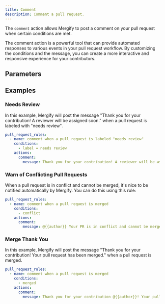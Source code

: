 ```yaml
---
title: Comment
description: Comment a pull request.
---
```



The `comment` action allows Mergify to post a comment on your pull request when
certain conditions are met.

The comment action is a powerful tool that can provide automated responses to
various events in your pull request workflow. By customizing the conditions and
the message, you can create a more interactive and responsive experience for
your contributors.

## Parameters

<ActionOptionsTable def='CommentActionModel'/>

## Examples

### Needs Review

In this example, Mergify will post the message "Thank you for your
contribution! A reviewer will be assigned soon." when a pull request is labeled
with "needs review".

```yaml
pull_request_rules:
  - name: comment when a pull request is labeled "needs review"
    conditions:
      - label = needs review
    actions:
      comment:
        message: Thank you for your contribution! A reviewer will be assigned soon.
```

### Warn of Conflicting Pull Requests

When a pull request is in conflict and cannot be merged, it's nice to be
notified automatically by Mergify. You can do this using this rule:

```yaml
pull_request_rules:
  - name: comment when a pull request is merged
    conditions:
      - conflict
    actions:
      comment:
        message: @{{author}} Your PR is in conflict and cannot be merged.
```

### Merge Thank You

In this example, Mergify will post the message "Thank you for your
contribution! Your pull request has been merged." when a pull request is
merged.

```yaml
pull_request_rules:
  - name: comment when a pull request is merged
    conditions:
      - merged
    actions:
      comment:
        message: Thank you for your contribution @{{author}}! Your pull request has been merged.
```
